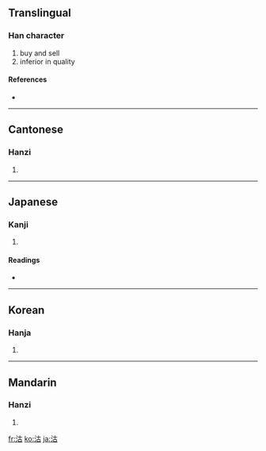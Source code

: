 ==Translingual==

===Han character===
{{Han char|rn=85|rad=水|as=05|sn=8|four=3416<sub>0</sub>|canj=水十口 (EJR)}}

# buy and sell
# inferior in quality

====References====
* {{Han ref|kx=0614.100|dkj=17258|dj=1008.020|hdz=31581.020|uh=6CBD|ud=27837|bh=AA66|bd=43622}}

----

==Cantonese==

===Hanzi===
{{yue-hanzi|jyut=|y=gu1}}

# {{defn|Cantonese}}

----

==Japanese==

===Kanji===
{{ja-kanji|grade=|rs=水05}}

# {{defn|Japanese}}

====Readings====
* {{ja-readings|on=[[こ]] (ko)|kun=[[かう]] (kau), [[あたい]] (atai)}}

----

==Korean==

===Hanja===
{{ko-hanja|hangeul=고|eumhun=|rv=go|mr=ko|y=ko}}

# {{defn|Korean}}

----

==Mandarin==

===Hanzi===
{{cmn-hanzi|pin=[[gū]] ([[gu1]])|wg=ku<sup>1</sup>}}

# {{defn|Mandarin}}

[[fr:沽]]
[[ko:沽]]
[[ja:沽]]
